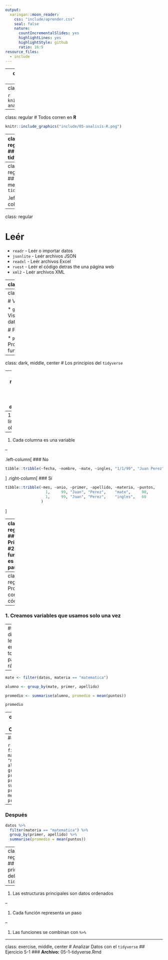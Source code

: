 ```yaml
---
output:
  xaringan::moon_reader:
    css: "include/aprender.css"
    seal: false
    nature:
      countIncrementalSlides: yes
      highlightLines: yes
      highlightStyle: github
      ratio: 16:9
resource_files:
  - include
---
```

---
class: title-slide, middle, center
# Analizar Datos

---
class: regular
# Pasos del análisis 

```r
knitr::include_graphics("include/05-analysis-steps.png")
```

---
class: regular
# Todos corren en **R**

```r
knitr::include_graphics("include/05-analisis-R.png")
```

---
class: regular
## El tidyverse

.left-column[
```r
knitr::include_graphics("include/05-packages.png")
```
]
.right-column[
### Una **colección de paquetes de R que son diseñados para la Ciencia de Datos**. Todos los paquetes utilizan la misma filosofía de diseño, gramática y estructuras de datos.

]

---
class: regular
## La meta del `tidyverse`

.left-column[
```r
knitr::include_graphics("include/05-meta-tidyverse.png")
```
]
.right-column[
### Resolver problemas complicados mediante la combinación de diferentes piezas que son consistentes unas con otras.
]

---
class: regular

# Leér

* `readr` - Leér o importar datos
* `jsonlite` - Leér archivos JSON
* `readxl` - Leér archivos Excel
* `rvest` - Leér el código detras the una página web
* `xml2` - Leér archivos XML

---
class: regular

# Ordenar y Transformar

* `tidyr` - Ordernar datos
* `dplyr` - Transformar datos
* `stringr` - Manejo de texto
* `lubridate` - Manejo de fechas
* `forcats` - Variables de factores

---
class: regular

# Visualizar

* `ggplot2` - Visualizar datos

# Programar

* `purrr` - Programación funcional

---
class: dark, middle, center
# Los principios del `tidyverse`

---
class: regular
## Principio #1 - Use datos *ordenados*

--
1. Cada línea es una observación

--
1. Cada columna es una variable

--

.left-column[
### No
```r
tibble::tribble(~fecha, ~nombre, ~mate, ~ingles, "1/1/99", "Juan Perez", 90, 60)
```
]
.right-column[
### Sí
```r
tibble::tribble(~mes, ~anio, ~primer, ~apellido, ~materia, ~puntos,
                  1,     99, "Juan", "Perez",    "mate",     90,
                  1,     99, "Juan", "Perez",    "ingles",   60
                )
```
]

---
class: regular
## Principio #2 – Cada función es un paso

.left-column[
#### Seleccione las calificaciones de Matemática 

#### Agrupa por cada primer nombre y apellido

#### Calcule el promedio de las calificationes 

#### Imprime los resultados 
]

.right-column[
 
 
`mate <- filter(datos, materia == "matematica")`

`alumno <- group_by(mate, primer, apellido)`

`promedio <- summarise(alumno, promedio = mean(puntos))`

`promedio`
]

---
class: regular
## Problemas con el código

--
### 1. Creamos variables que usamos solo una vez

--
### 2. Es difícil de leer, y entender, todo los pasos rápidamente.

--

 ```r
mate <- filter(datos, materia == "matematica")

alumno <- group_by(mate, primer, apellido)

promedio <- summarise(alumno, promedio = mean(puntos))

promedio
```

---
class: regular
## Principio #3 - Combine con `%>%`

--
### Antes

 ```r
mate <- filter(datos, materia == "matematica")
alumno <- group_by(mate, primer, apellido)
promedio <- summarise(alumno, promedio = mean(puntos))
promedio
```

--
### Después

```r
datos %>%
  filter(materia == "matematica") %>%
  group_by(primer, apellido) %>%
  summarise(promedio = mean(puntos))
```

---
class: regular
## Los principios del `tidyverse`

--

1. Las estructuras principales son datos ordenados

--

1. Cada función representa un paso

--

1. Las funciones se combinan con `%>%`

---
class: exercise, middle, center
# Analizar Datos con el `tidyverse`
## Ejercicio 5-1
### **Archivo:** 05-1-tidyverse.Rmd
